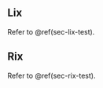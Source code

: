 ## Lix {#sec-lix-spanish}

Refer to \@ref(sec-lix-test).

## Rix {#sec-rix-spanish}

Refer to \@ref(sec-rix-test).

\newpage